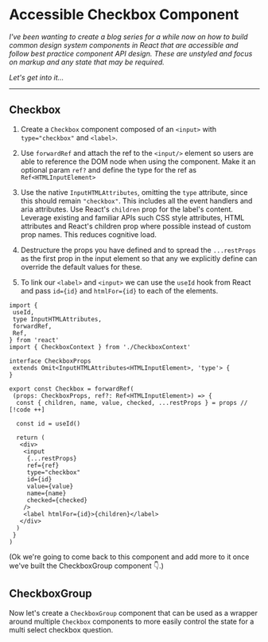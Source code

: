 
<Helmet>
  <title>Accessible Checkbox | Alizeh Khan</title>
</Helmet>

<Container>

# Accessible Checkbox Component

*I've been wanting to create a blog series for a while now on how to build common design system components in React that are accessible and follow best practice component API design. These are unstyled and focus on markup and any state that may be required.*

*Let's get into it...*

---

## Checkbox

1. Create a `Checkbox` component composed of an `<input>` with `type="checkbox"` and `<label>`.

2. Use `forwardRef` and attach the ref to the `<input/>` element so users are able to reference the DOM node when using the component. Make it an optional param `ref?` and define the type for the ref as `Ref<HTMLInputElement>`

3. Use the native `InputHTMLAttributes`, omitting the `type` attribute, since this should remain `"checkbox"`. This includes all the event handlers and aria attributes. Use React's `children` prop for the label's content.
<Banner>Leverage existing and familiar APIs such CSS style attributes, HTML attributes and React's children prop where possible instead of custom prop names. This reduces cognitive load.</Banner>

4. Destructure the props you have defined and to spread the `...restProps` as the first prop in the input element so that any we explicitly define can override the default values for these.

5. To link our `<label>` and `<input>` we can use the `useId` hook from React and pass `id={id}` and `htmlFor={id}` to each of the elements.

```tsx
import {
 useId,
 type InputHTMLAttributes,
 forwardRef,
 Ref,
} from 'react'
import { CheckboxContext } from './CheckboxContext'

interface CheckboxProps
 extends Omit<InputHTMLAttributes<HTMLInputElement>, 'type'> {
}

export const Checkbox = forwardRef(
 (props: CheckboxProps, ref?: Ref<HTMLInputElement>) => {
  const { children, name, value, checked, ...restProps } = props // [!code ++]

  const id = useId()

  return (
   <div>
    <input
     {...restProps}
     ref={ref}
     type="checkbox"
     id={id}
     value={value}
     name={name}
     checked={checked}
    />
    <label htmlFor={id}>{children}</label>
   </div>
  )
 }
)
```

(Ok we're going to come back to this component and add more to it once we've built the CheckboxGroup component 👇.)

## CheckboxGroup

Now let's create a `CheckboxGroup` component that can be used as a wrapper around multiple `Checkbox` components to more easily control the state for a multi select checkbox question.

</Container>
